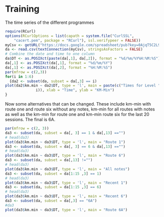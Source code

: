 Training
========================================================
The time series of the different programmes

```r
require(RCurl)
options(RCurlOptions = list(capath = system.file("CurlSSL",                                              
    "cacert.pem", package = "RCurl"), ssl.verifypeer = FALSE))
myCsv <- getURL("https://docs.google.com/spreadsheet/pub?key=0AjqT5C2L9dEldG0yME8zN0JoNVF2V1d2YnBoTmlVZXc&single=true&gid=1&output=csv")
da <- read.csv(textConnection(myCsv), stringsAsFactors = FALSE)
# Combine the date and time to one column 
da$DT <- as.POSIXct(paste(da[,1], da[,2]), format = "%d/%m/%Y%H:%M:%S")
da[,1] <- as.POSIXct(da[,1], format = "%d/%m/%Y")
da[,1] <- as.POSIXct(da[,2], format = "%H:%M:%S") 
par(mfrow = c(2,3))
for(i in 1:6)
  {da2 <- subset(da, subset = da[,3] == i)
plot(da2$km.min ~ da2$DT, type = 'l', main = paste(c("Times for Level ",
              i)), xlab = "Time", ylab = "KM-Min")
}
```

Now some alternatives that can be changed.  These include km-min with route one and route six without any notes, km-min for all routes with notes as well as the km-min for route one and km-min route six for the last 20 sessions.  The final is 6A.  

```r
par(mfrow = c(2, 3))
da3 <- subset(da, subset = da[, 3] == 1 & da[,13] =="")
# head(da3)
plot(da3$km.min ~ da3$DT, type = 'l', main = "Route 1")
da3 <- subset(da, subset = da[, 3] == 6 & da[,13] =="")
# head(da3)
plot(da3$km.min ~ da3$DT, type = 'l', main = "Route 6")
da3 <- subset(da, subset = da[,13] !="")
# head(da3)
plot(da3$km.min ~ da3$DT, type = 'l', main = "All notes")
da3 <- subset(da, subset = da[1:15 ,3] == 1)
# head(da3)
plot(da3$km.min ~ da3$DT, type = 'l', main = "Recent 1")
da3 <- subset(da, subset = da[1:15 ,3] == 6)
# head(da3)
plot(da3$km.min ~ da3$DT, type = 'l', main = "Recent 6")
da3 <- subset(da, subset = da[,3] == "6A")
#da3
plot(da3$km.min ~ da3$DT, type = 'l', main = "Route 6A")
```
